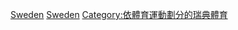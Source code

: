 {{Commonscat|Badminton in Sweden}}

[[Category:各國羽毛球|Sweden]]
[[Category:歐洲羽毛球|Sweden]]
[[Category:依體育運動劃分的瑞典體育|Category:依體育運動劃分的瑞典體育]]